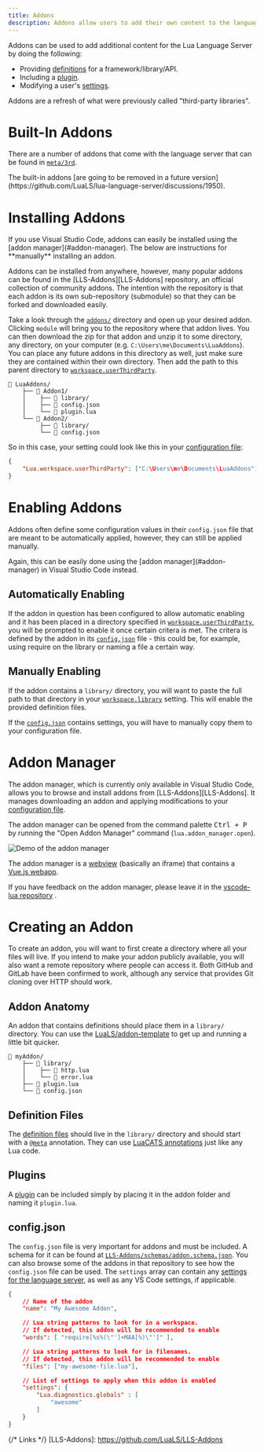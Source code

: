 ```yaml
---
title: Addons
description: Addons allow users to add their own content to the language server.
---
```



Addons can be used to add additional content for the Lua Language Server by doing the following:

- Providing [definitions](/wiki/definition-files) for a framework/library/API.
- Including a [plugin](/wiki/plugins).
- Modifying a user's [settings](/wiki/settings).

<Remark type="note">
  Addons are a refresh of what were previously called "third-party libraries".
</Remark>

# Built-In Addons

There are a number of addons that come with the language server that can be found in [`meta/3rd`](https://github.com/LuaLS/lua-language-server/tree/master/meta/3rd).

<Remark type="deprecated">
  The built-in addons [are going to be removed in a future
  version](https://github.com/LuaLS/lua-language-server/discussions/1950).
</Remark>

# Installing Addons

<Remark type="note">
  If you use Visual Studio Code, addons can easily be installed using the [addon
  manager](#addon-manager). The below are instructions for **manually**
  installing an addon.
</Remark>

Addons can be installed from anywhere, however, many popular addons can be found in the [LLS-Addons][LLS-Addons] repository, an official collection of community addons. The intention with the repository is that each addon is its own sub-repository (submodule) so that they can be forked and downloaded easily.

Take a look through the [`addons/`](https://github.com/LuaLS/LLS-Addons/tree/main/addons) directory and open up your desired addon. Clicking `module` will bring you to the repository where that addon lives. You can then download the zip for that addon and unzip it to some directory, any directory, on your computer (e.g. `C:\Users\me\Documents\LuaAddons`). You can place any future addons in this directory as well, just make sure they are contained within their own directory. Then add the path to this parent directory to [`workspace.userThirdParty`](/wiki/settings#workspace-userThirdParty).

```plaintext
📂 LuaAddons/
    ├── 📂 Addon1/
    │    ├── 📁 library/
    │    ├── 📜 config.json
    │    └── 📜 plugin.lua
    └── 📂 Addon2/
         ├── 📁 library/
         └── 📜 config.json
```

So in this case, your setting could look like this in your [configuration file](/wiki/configuration#configuration-file):

```JSON
{
    "Lua.workspace.userThirdParty": ["C:\Users\me\Documents\LuaAddons"]
}
```

# Enabling Addons

Addons often define some configuration values in their `config.json` file that are meant to be automatically applied, however, they can still be applied manually.

<Remark type="note">
  Again, this can be easily done using the [addon manager](#addon-manager) in
  Visual Studio Code instead.
</Remark>

## Automatically Enabling

If the addon in question has been configured to allow automatic enabling and it has been placed in a directory specified in [`workspace.userThirdParty`](/wiki/settings#workspaceuserthirdparty), you will be prompted to enable it once certain critera is met. The critera is defined by the addon in its [`config.json`](#configjson) file - this could be, for example, using require on the library or naming a file a certain way.

## Manually Enabling

If the addon contains a `library/` directory, you will want to paste the full path to that directory in your [`workspace.library`](/wiki/settings#workspace-userThirdParty) setting. This will enable the provided definition files.

If the [`config.json`](#configjson) contains settings, you will have to manually copy them to your configuration file.

# Addon Manager

The addon manager, which is currently only available in Visual Studio Code, allows you to browse and install addons from [LLS-Addons][LLS-Addons]. It manages downloading an addon and applying modifications to your [configuration file](/wiki/configuration#configuration-file).

The addon manager can be opened from the command palette <kbd>Ctrl + P</kbd> by running the "Open Addon Manager" command (`lua.addon_manager.open`).

![Demo of the addon manager](/images/wiki/addon-manager.gif)

The addon manager is a [webview](https://code.visualstudio.com/api/extension-guides/webview) (basically an iframe) that contains a [Vue.js webapp](https://github.com/LuaLS/vscode-lua-webvue).

If you have feedback on the addon manager, please leave it in the [vscode-lua repository](https://github.com/LuaLS/vscode-lua) <Icon name="heart" group="solid" color="red"/>.

# Creating an Addon

To create an addon, you will want to first create a directory where all your files will live. If you intend to make your addon publicly available, you will also want a remote repository where people can access it. Both GitHub and GitLab have been confirmed to work, although any service that provides Git cloning over HTTP should work.

## Addon Anatomy

An addon that contains definitions should place them in a `library/` directory. You can use the [LuaLS/addon-template](https://github.com/LuaLS/addon-template) to get up and running a little bit quicker.

```plaintext
📂 myAddon/
    ├── 📁 library/
    │    ├── 📜 http.lua
    │    └── 📜 error.lua
    ├── 📜 plugin.lua
    └── 📜 config.json
```

## Definition Files

The [definition files](/wiki/definition-files) should live in the `library/` directory and should start with a [`@meta`](/wiki/annotations#meta) annotation. They can use [LuaCATS annotations](/wiki/annotations) just like any Lua code.

## Plugins

A [plugin](/wiki/plugins) can be included simply by placing it in the addon folder and naming it `plugin.lua`.

## config.json

The `config.json` file is very important for addons and must be included. A schema for it can be found at [`LLS-Addons/schemas/addon.schema.json`](https://github.com/LuaLS/LLS-Addons/blob/main/schemas/addon_config.schema.json). You can also browse some of the addons in that repository to see how the `config.json` file can be used. The `settings` array can contain any [settings for the language server](/wiki/settings), as well as any VS Code settings, if applicable.

```JSON
{
    // Name of the addon
    "name": "My Awesome Addon",

    // Lua string patterns to look for in a workspace.
    // If detected, this addon will be recommended to enable
    "words": [ "require[%s%(\"']+MAA[%)\"']" ],

    // Lua string patterns to look for in filenames.
    // If detected, this addon will be recommended to enable
    "files": ["my-awesome-file.lua"],

    // List of settings to apply when this addon is enabled
    "settings": {
        "Lua.diagnostics.globals" : [
            "awesome"
        ]
    }
}
```

{/* Links */}
[LLS-Addons]: https://github.com/LuaLS/LLS-Addons
